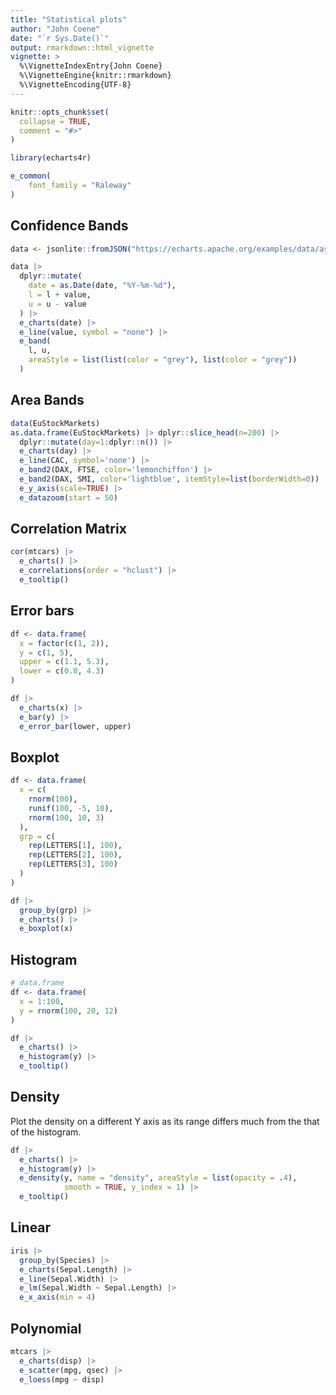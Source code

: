 ```yaml
---
title: "Statistical plots"
author: "John Coene"
date: "`r Sys.Date()`"
output: rmarkdown::html_vignette
vignette: >
  %\VignetteIndexEntry{John Coene}
  %\VignetteEngine{knitr::rmarkdown}
  %\VignetteEncoding{UTF-8}
---
```


```r
knitr::opts_chunk$set(
  collapse = TRUE,
  comment = "#>"
)

library(echarts4r)

e_common(
    font_family = "Raleway"
)
```

## Confidence Bands

```r
data <- jsonlite::fromJSON("https://echarts.apache.org/examples/data/asset/data/confidence-band.json")

data |> 
  dplyr::mutate(
    date = as.Date(date, "%Y-%m-%d"),
    l = l + value,
    u = u - value
  ) |> 
  e_charts(date) |> 
  e_line(value, symbol = "none") |> 
  e_band(
    l, u, 
    areaStyle = list(list(color = "grey"), list(color = "grey"))
  )
```

## Area Bands

```r
data(EuStockMarkets)
as.data.frame(EuStockMarkets) |> dplyr::slice_head(n=200) |>
  dplyr::mutate(day=1:dplyr::n()) |>
  e_charts(day) |>
  e_line(CAC, symbol='none') |>
  e_band2(DAX, FTSE, color='lemonchiffon') |> 
  e_band2(DAX, SMI, color='lightblue', itemStyle=list(borderWidth=0)) |>
  e_y_axis(scale=TRUE) |>
  e_datazoom(start = 50) 
```

## Correlation Matrix

```r
cor(mtcars) |> 
  e_charts() |> 
  e_correlations(order = "hclust") |> 
  e_tooltip()
```

## Error bars

```r
df <- data.frame(
  x = factor(c(1, 2)),
  y = c(1, 5),
  upper = c(1.1, 5.3),
  lower = c(0.8, 4.3)
)

df |> 
  e_charts(x) |> 
  e_bar(y) |> 
  e_error_bar(lower, upper)
```

## Boxplot

```r
df <- data.frame(
  x = c(
    rnorm(100),
    runif(100, -5, 10),
    rnorm(100, 10, 3)
  ),
  grp = c(
    rep(LETTERS[1], 100),
    rep(LETTERS[2], 100),
    rep(LETTERS[3], 100)
  )
)

df |> 
  group_by(grp) |> 
  e_charts() |> 
  e_boxplot(x)
```

## Histogram

```r
# data.frame
df <- data.frame(
  x = 1:100,
  y = rnorm(100, 20, 12)
)

df |> 
  e_charts() |> 
  e_histogram(y) |> 
  e_tooltip()
```

## Density

Plot the density on a different Y axis as its range differs much from the that of the histogram.

```r
df |>
  e_charts() |> 
  e_histogram(y) |> 
  e_density(y, name = "density", areaStyle = list(opacity = .4), 
            smooth = TRUE, y_index = 1) |> 
  e_tooltip()
```

## Linear

```r
iris |> 
  group_by(Species) |> 
  e_charts(Sepal.Length) |> 
  e_line(Sepal.Width) |> 
  e_lm(Sepal.Width ~ Sepal.Length) |> 
  e_x_axis(min = 4)
```

## Polynomial

```r
mtcars |> 
  e_charts(disp) |> 
  e_scatter(mpg, qsec) |> 
  e_loess(mpg ~ disp)
```
